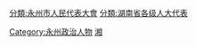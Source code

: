 [[分類:永州市人民代表大會|分類:永州市人民代表大會]]
[[分類:湖南省各级人大代表|分類:湖南省各级人大代表]]
[[Category:永州政治人物|Category:永州政治人物]]
[[Category:设区的市人大代表|湘]]